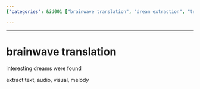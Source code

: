 ```yaml
---
{"categories": &id001 ["brainwave translation", "dream extraction", "text", "audio", "visuals", "melodies"], "category": "brainwave translation", "date": "2023-09-03 00:54:26", "description": "This article discusses the process of brainwave translation, which aims to convert information from dreams into various forms such as text, audio, visuals, and melodies. The technique potentially offers a way to access valuable insights and experiences from the subconscious mind.", "tags": *id001, "title": "Unlocking the Secrets of Dreams: Brainwave Translation Explained"}

---
```


------

# brainwave translation

interesting dreams were found

extract text,  audio, visual, melody

